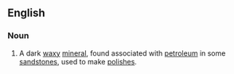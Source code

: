 ==English==

===Noun===
{{en-noun|~}}

# {{lb|en|mineral}} A dark [[waxy]] [[mineral]], found associated with [[petroleum]] in some [[sandstone]]s, used to make [[polish]]es.